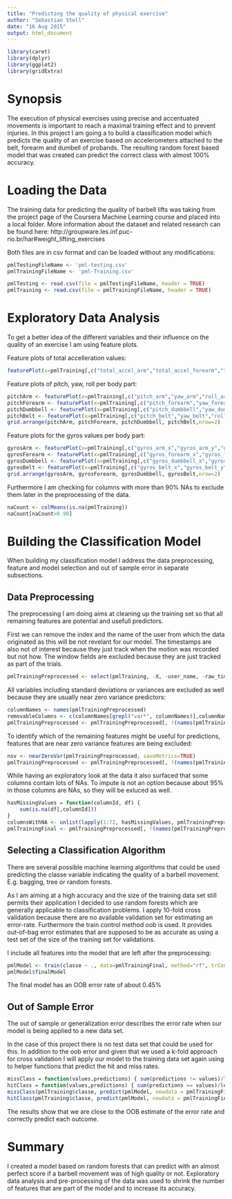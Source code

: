 ```yaml
---
title: "Predicting the quality of physical exercise"
author: "Sebastian Stoll"
date: "16 Aug 2015"
output: html_document
---
```


<!--
Readings: http://www.stat.columbia.edu/~gelman/arm/missing.pdf
-->

```r
library(caret)
library(dplyr)
library(ggplot2)
library(gridExtra)
```

# Synopsis

The execution of physical exercises using precise and accentuated movements is important to reach a maximal training effect and to prevent injuries. In this project I am going a to build a classification model which predicts the quality of an exercise based on accelerometers attached to the belt, forearm and dumbell of probands. The resulting random forest based model that was created can predict the correct class with almost 100% accuracy.

# Loading the Data

The training data for predicting the quality of barbell lifts was taking from the project page of the Coursera Machine Learning course and placed into a local folder. More information about the dataset and related research can be found here: http://groupware.les.inf.puc-rio.br/har#weight_lifting_exercises

Both files are in csv format and can be loaded without any modifications:

```r
pmlTestingFileName <- 'pml-testing.csv'
pmlTrainingFileName <- 'pml-Training.csv'

pmlTesting <- read.csv(file = pmlTestingFileName, header = TRUE)
pmlTraining <- read.csv(file = pmlTrainingFileName, header = TRUE)
```

# Exploratory Data Analysis

To get a better idea of the different variables and their influence on the quality of an exercise I am using feature plots.

Feature plots of total accelleration values:
```r
featurePlot(x=pmlTraining[,c("total_accel_arm","total_accel_forearm","total_accel_belt","total_accel_dumbbell")],y=pmlTraining$classe,plot="box")
```

Feature plots of pitch, yaw, roll per body part:
```r
pitchArm <- featurePlot(x=pmlTraining[,c("pitch_arm","yaw_arm","roll_arm")], y=pmlTraining$classe, plot="box")
pitchForearm <- featurePlot(x=pmlTraining[,c("pitch_forearm","yaw_forearm","roll_forearm")], y=pmlTraining$classe, plot="box")
pitchDumbbell <- featurePlot(x=pmlTraining[,c("pitch_dumbbell","yaw_dumbbell","roll_dumbbell")], y=pmlTraining$classe, plot="box")
pitchBelt <- featurePlot(x=pmlTraining[,c("pitch_belt","yaw_belt","roll_belt")], y=pmlTraining$classe, plot="box")
grid.arrange(pitchArm, pitchForearm, pitchDumbbell, pitchBelt,nrow=2)
```

Feature plots for the gyros values per body part:
```r
gyrosArm <- featurePlot(x=pmlTraining[,c("gyros_arm_x","gyros_arm_y","gyros_arm_z")], y=pmlTraining$classe, plot="box")
gyrosForearm <- featurePlot(x=pmlTraining[,c("gyros_forearm_x","gyros_forearm_y","gyros_forearm_z")], y=pmlTraining$classe, plot="box")
gyrosDumbbell <- featurePlot(x=pmlTraining[,c("gyros_dumbbell_x","gyros_dumbbell_y","gyros_dumbbell_z")], y=pmlTraining$classe, plot="box")
gyrosBelt <- featurePlot(x=pmlTraining[,c("gyros_belt_x","gyros_belt_y","gyros_belt_z")], y=pmlTraining$classe, plot="box")
grid.arrange(gyrosArm, gyrosForearm, gyrosDumbbell, gyrosBelt,nrow=2)
```

Furthermore I am checking for columns with more than 90% NAs to exclude them later in the preprocessing of the data.
```r
naCount <- colMeans(is.na(pmlTraining))
naCount[naCount>0.90]
```

# Building the Classification Model

When building my classification model I address the data preprocessing, feature and model selection and out of sample error in separate subsections.

## Data Preprocessing

The preprocessing I am doing aims at cleaning up the training set so that all remaining features are potential and usefull predictors.

First we can remove the index and the name of the user from which the data originated as this will be not revelant for our model. The timestamps are also not of interest because they just track when the motion was recorded but not how. The window fields are excluded because they are just tracked as part of the trials.

```r
pmlTrainingPreprocessed <- select(pmlTraining, -X, -user_name, -raw_timestamp_part_1, -raw_timestamp_part_2,-cvtd_timestamp,-new_window,-num_window)
```

All variables including standard deviations or variances are excluded as well because they are usually near zero variance predictors:

```r
columnNames <- names(pmlTrainingPreprocessed)
removableColumns <- c(columnNames[grepl("var*", columnNames)],columnNames[grepl("avg*", columnNames)],columnNames[grepl("std*", columnNames)])
pmlTrainingPreprocessed <- pmlTrainingPreprocessed[, !(names(pmlTrainingPreprocessed) %in% removableColumns)]
```

To identify which of the remaining features might be useful for predictions, features that are near zero variance features are being excluded:

```r
nsv <- nearZeroVar(pmlTrainingPreprocessed, saveMetrics=TRUE)
pmlTrainingPreprocessed <- pmlTrainingPreprocessed[, !(names(pmlTrainingPreprocessed) %in% names(pmlTrainingPreprocessed)[nsv$nzv])]
```

While having an exploratory look at the data it also surfaced that some columns contain lots of NAs. To impute is not an option because about 95% in those columns are NAs, so they will be exluced as well.

```r
hasMissingValues = function(columnId, df) {
    sum(is.na(df[,columnId]))
}
columnsWithNA <- unlist(lapply(1:72, hasMissingValues, pmlTrainingPreprocessed)) > 0
pmlTrainingFinal <- pmlTrainingPreprocessed[, !(names(pmlTrainingPreprocessed) %in% names(pmlTrainingPreprocessed)[columnsWithNA])]
```

## Selecting a Classification Algorithm

There are several possible machine learning algorithms that could be used predicting the classe variable indicating the quality of a barbell movement. E.g. bagging, tree or random forests.

As I am aiming at a high accuracy and the size of the training data set still permits their application I decided to use random forests which are generally applicable to classification problems. I apply 10-fold cross validation because there are no available validation set for estimating an error-rate. Furthermore the train control method oob is used. It provides out-of-bag error estimates that are supposed to be as accurate as using a test set of the size of the training set for validations.

I include all features into the model that are left after the preprocessing:

```r
pmlModel <- train(classe ~ ., data=pmlTrainingFinal, method="rf", trControl = trainControl(method = "oob", number = 10))
pmlModel$finalModel
```

The final model has an OOB error rate of about 0.45%

## Out of Sample Error

The out of sample or generalization error describes the error rate when our model is being applied to a new data set.

In the case of this project there is no test data set that could be used for this. In addition to the oob error and given that we used a k-fold approach for cross validation I will apply our model to the training data set again using to helper functions that predict the hit and miss rates.

```r
missClass = function(values,predictions) { sum(predictions != values)/length(values) }
hitClass = function(values,predictions) { sum(predictions == values)/length(values) }
missClass(pmlTraining$classe, predict(pmlModel, newdata = pmlTrainingFinal))
hitClass(pmlTraining$classe, predict(pmlModel, newdata = pmlTrainingFinal))
```

The results show that we are close to the OOB estimate of the error rate and correctly predict each outcome.

# Summary

I created a model based on random forests that can predict with an almost perfect score if a barbell movement was of high quality or not. Exploratory data analysis and pre-processing of the data was used to shrink the number of features that are part of the model and to increase its accuracy.